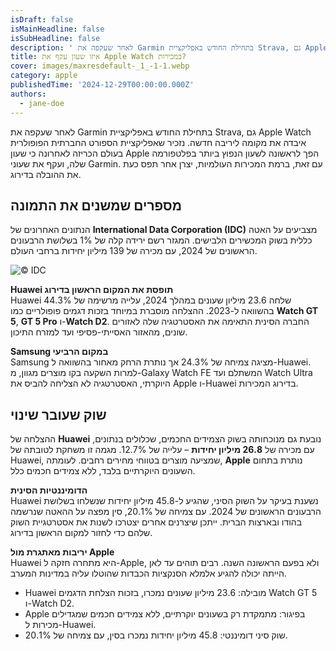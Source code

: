 ```yaml
---
isDraft: false
isMainHeadline: false
isSubHeadline: false
description: ' לאחר שעקפה את Garmin בתחילת החודש באפליקציית Strava, גם Apple Watch איבדה את מקומה ליריבה חדשה. נזכיר שאפליקציית הספורט החברתית הפופולרית ב'
title: איזו שעון עקף את Apple Watch במכירות?
cover: images/maxresdefault-_1_-1-1.webp
category: apple
publishedTime: '2024-12-29T00:00:00.000Z'
authors:
  - jane-doe
---
```


לאחר שעקפה את Garmin בתחילת החודש באפליקציית Strava, גם Apple Watch איבדה את מקומה ליריבה חדשה. נזכיר שאפליקציית הספורט החברתית הפופולרית בעולם הכריזה לאחרונה כי שעון Apple הפך לראשונה לשעון הנפוץ ביותר בפלטפורמה שלה, ועקף את שעוני Garmin. עם זאת, ברמת המכירות העולמיות, יצרן אחר תפס כעת את ההובלה בדירוג.

## מספרים שמשנים את התמונה

הנתונים האחרונים של **International Data Corporation (IDC)** מצביעים על האטה כללית בשוק המכשירים הלבישים. המגזר רשם ירידה קלה של 1% בשלושת הרבעונים הראשונים של 2024, עם מכירה של 139 מיליון יחידות ברחבי העולם.

![© IDC](images/classement-montres-connectees-1.webp)

**Huawei תופסת את המקום הראשון בדירוג**  
Huawei שלחה 23.6 מיליון שעונים במהלך 2024, עלייה מרשימה של 44.3% בהשוואה ל-2023. ההצלחה מוסברת במיוחד בזכות דגמים פופולריים כמו **Watch GT 5**, **GT 5 Pro** ו-**Watch D2**. החברה הסינית התאימה את האסטרטגיה שלה לאזורים שונים, מהאזור האסייתי-פסיפי ועד למזרח התיכון.

**Samsung במקום הרביעי**  
Samsung מציגה צמיחה של 24.3% אך נותרת הרחק מאחור בהשוואה ל-Huawei. למרות השקעה בקו מוצרים מגוון, מ-Galaxy Watch FE המשתלם ועד Watch Ultra היוקרתי, האסטרטגיה לא הצליחה להביס את Apple ו-Huawei בדירוג המכירות.

## שוק שעובר שינוי

ההצלחה של **Huawei** נובעת גם מנוכחותה בשוק הצמידים החכמים, שכלולים בנתונים, עם מכירה של **26.8 מיליון יחידות** – עלייה של 12.7%. מגמה זו משחקת לטובתה של Huawei, שמציעה מוצרים בטווחי מחירים רחבים. לעומתה, **Apple** נותרת בתחום השעונים היוקרתיים בלבד, ללא צמידים חכמים כלל.

**הדומיננטיות הסינית**  
Huawei נשענת בעיקר על השוק הסיני, שהגיע ל-45.8 מיליון יחידות שנשלחו בשלושת הרבעונים הראשונים של 2024. עם צמיחה של 20.1%, סין מפצה על ההאטה שנרשמה בהודו ובארצות הברית. ייתכן שיצרנים אחרים יצטרכו לשנות את אסטרטגיית השוק שלהם כדי לחזור למקום הראשון בדירוג.

**יריבות מאתגרת מול Apple**  
Huawei היא מתחרה חזקה ל-Apple, ולא בפעם הראשונה השנה. רבים תוהים עד לאן הייתה יכולה להגיע אלמלא הסנקציות הכבדות שהוטלו עליה במדינות המערב.

- Huawei מובילה: 23.6 מיליון שעונים נמכרו, בזכות הצלחת הדגמים Watch GT 5 ו-Watch D2.
- Apple בפיגור: מתמקדת רק בשעונים יוקרתיים, ללא צמידים חכמים שמגדילים מכירות ל-Huawei.
- שוק סיני דומיננטי: 45.8 מיליון יחידות נמכרו בסין, עם צמיחה של 20.1%.
